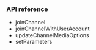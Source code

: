 
<PlatformWrapper platform="react-native">

### API reference

- <Link to="{{global.API_REF_RN_ROOT}}/class_irtcengine.html#api_irtcengine_joinchannel2">joinChannel</Link>
- <Link to="{{global.API_REF_RN_ROOT}}/class_irtcengine.html#api_irtcengine_joinchannelwithuseraccount2">joinChannelWithUserAccount</Link>
- <Link to="{{global.API_REF_RN_ROOT}}/class_irtcengine.html#api_irtcengine_updatechannelmediaoptions">updateChannelMediaOptions</Link>
- <Link to="{{global.API_REF_RN_ROOT}}/class_irtcengine.html#api_irtcengine_setparameters">setParameters</Link>

</PlatformWrapper>